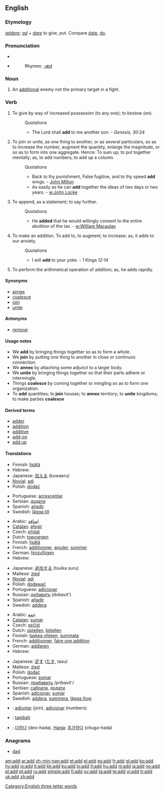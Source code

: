 {{also|ADD}}
==English==

===Etymology===
{{L.}} ''[[addere]]; [[ad]] + [[dare]]'' to give, put. Compare [[date]], [[do]].

===Pronunciation===
* {{IPA|/æd/}}
* {{audio|en-us-add.ogg|Audio (US)}}
*: Rhymes: [[Rhymes:English:-æd|-æd]]

===Noun===
{{en-noun}}

# {{context|computer and video games}} An [[additional]] enemy not the primary target in a fight.

===Verb===
{{en-verb}}

# {{transitive}} To give by way of increased possession (to any one); to bestow (on).
#: Quotations
#:* The Lord shall '''add''' to me another son. - ''Genesis, 30:24''
# {{transitive}} To join or unite, as one thing to another, or as several particulars, so as to increase the number, augment the quantity, enlarge the magnitude, or so as to form into one aggregate. Hence: To sum up; to put together mentally; as, to add numbers; to add up a column.
#: Quotations
#:* Back to thy punishment, False fugitive, and to thy speed '''add''' wings. - [[w:John Milton|John Milton]]
#:* As easily as he can '''add''' together the ideas of two days or two years. - [[w:John Locke]]
# {{transitive}} To append, as a statement; to say further.
#: Quotations
#:* He '''added''' that he would willingly consent to the entire abolition of the tax. - [[w:William Macaulay]]
# {{intransitive}} To make an addition.  To add to, to augment; to increase; as, it adds to our anxiety.
#: Quotations
#:* I will '''add''' to your yoke. - ''1 Kings 12:14''
# {{intransitive}} {{math}} To perform the arithmetical operation of addition; as, he adds rapidly.

====Synonyms====
* [[annex]]
* [[coalesce]]
* [[join]]
* [[unite]]

====Antonyms====
* [[remove]]

====Usage notes====
* We '''add''' by bringing things together so as to form a whole.
* We '''join''' by putting one thing to another in close or continuos connection.
* We '''annex''' by attaching some adjunct to a larger body.
* We '''unite''' by bringing things together so that their parts adhere or intermingle.
* Things '''coalesce''' by coming together or mingling so as to form one organization.
* To '''add''' quantities; to '''join''' houses; to '''annex''' territory; to '''unite''' kingdoms; to make parties '''coalesce'''

====Derived terms====
* [[adder#Noun 2|adder]]
* [[addition]]
* [[additive]]
* [[add-on]]
* [[add up]]

====Translations====
{{trans-top|to append, as a statement}}
* Finnish: [[lisätä]]
* Hebrew: {{he-translation|הוסיף|hosíf}}
* Japanese: [[加える]] (kuwaeru)
* [[Novial]]: [[adi]]
* Polish: [[dodać]]
{{trans-mid}}
* Portuguese: [[acrescentar]]
* Serbian: [[додати]]
* Spanish: [[añadir]]
* Swedish: [[lägga till]]
{{trans-bottom}}

{{trans-top|to make an addition}}
* Arabic: [[إضافة]]
* [[Catalan]]: [[afegir]]
* Czech: [[přidat]]
* Dutch: [[toevoegen]]
* Finnish: [[lisätä]]
* French: [[additionner]], [[ajouter]], [[sommer]]
* German: [[hinzufügen]]
* Hebrew: {{he-translation|הוסיף|hosíf}}
{{trans-mid}}
* Japanese: [[追加する]] (tsuika suru)
* Maltese: [[żied]]
* [[Novial]]: [[adi]]
* Polish: [[dodawać]]
* Portuguese: [[adicionar]]
* Russian: [[добавить]] (dobavit')
* Spanish: [[añadir]]
* Swedish: [[addera]]
{{trans-bottom}}

{{trans-top|to perform the arithmetical operation of addition}}
* Arabic: [[جمع]]
* [[Catalan]]: [[sumar]]
* Czech: [[sečíst]]
* Dutch: [[optellen]], [[bijtellen]]
* Finnish: [[laskea yhteen]], [[summata]]
* French: [[additionner]], [[faire une addition]]
* German: [[addieren]]
* Hebrew: {{he-translation|חיבר|khibér}}
{{trans-mid}}
* Japanese: [[足す]] ([[たす]], tasu)
* Maltese: [[żied]]
* Polish: [[dodać]]
* Portuguese: [[somar]]
* Russian: [[:ru:прибавить|прибавить]] /pribavit'/
* Serbian: [[сабрати]], [[додати]]
* Spanish: [[adicionar]], [[sumar]]
* Swedish: [[addera]], [[summera]], [[lägga ihop]]
{{trans-bottom}}

{{checktrans-top}}
* {{ttbc|Ido}}: [[adjuntar]] (join), [[adicionar]] (numbers)
* {{ttbc|Indonesian}}: [[tambah]]
* {{ttbc|Korean}}: [[더하다]] (deo-hada), [[Hanja]]: [[추가하다]] (chuga-hada)
{{trans-bottom}}

===Anagrams===
* [[dad]]

{{webster}}

[[Category:English three letter words]]

[[am:add]]
[[ar:add]]
[[zh-min-nan:add]]
[[et:add]]
[[el:add]]
[[es:add]]
[[fr:add]]
[[gl:add]]
[[ko:add]]
[[hy:add]]
[[io:add]]
[[it:add]]
[[kk:add]]
[[ku:add]]
[[lo:add]]
[[lt:add]]
[[hu:add]]
[[nl:add]]
[[ja:add]]
[[no:add]]
[[pl:add]]
[[pt:add]]
[[ru:add]]
[[simple:add]]
[[fi:add]]
[[sv:add]]
[[ta:add]]
[[te:add]]
[[vi:add]]
[[tr:add]]
[[uk:add]]
[[zh:add]]